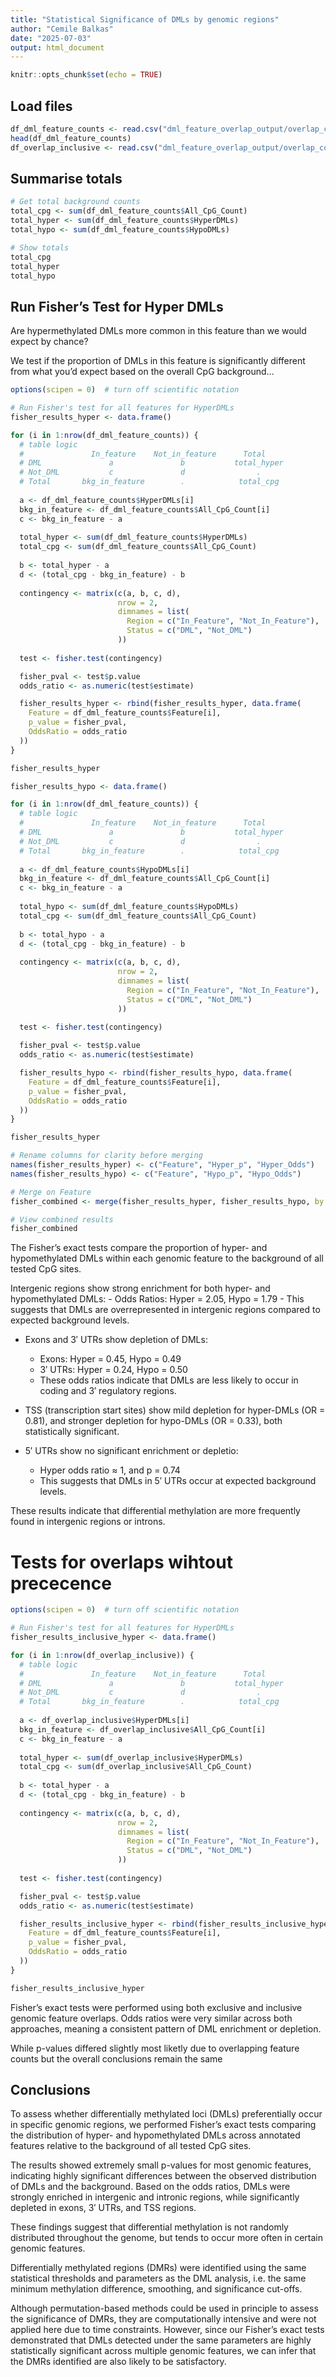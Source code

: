 ```yaml
---
title: "Statistical Significance of DMLs by genomic regions"
author: "Cemile Balkas"
date: "2025-07-03"
output: html_document
---
```


```r
knitr::opts_chunk$set(echo = TRUE)
```

## Load files

```r

df_dml_feature_counts <- read.csv("dml_feature_overlap_output/overlap_counts_exclusive.csv")
head(df_dml_feature_counts)
df_overlap_inclusive <- read.csv("dml_feature_overlap_output/overlap_counts.csv")


```

## Summarise totals

```r

# Get total background counts
total_cpg <- sum(df_dml_feature_counts$All_CpG_Count)
total_hyper <- sum(df_dml_feature_counts$HyperDMLs)
total_hypo <- sum(df_dml_feature_counts$HypoDMLs)

# Show totals
total_cpg
total_hyper
total_hypo

```

## Run Fisher's Test for Hyper DMLs
Are hypermethylated DMLs more common in this feature than we would expect by chance?

We test if the proportion of DMLs in this feature is significantly different from what you'd expect based on the overall CpG background...

```r
options(scipen = 0)  # turn off scientific notation

# Run Fisher's test for all features for HyperDMLs
fisher_results_hyper <- data.frame()

for (i in 1:nrow(df_dml_feature_counts)) {
  # table logic
  #               In_feature    Not_in_feature      Total
  # DML               a               b           total_hyper
  # Not_DML           c               d                .
  # Total       bkg_in_feature        .            total_cpg
  
  a <- df_dml_feature_counts$HyperDMLs[i]
  bkg_in_feature <- df_dml_feature_counts$All_CpG_Count[i]
  c <- bkg_in_feature - a
  
  total_hyper <- sum(df_dml_feature_counts$HyperDMLs)
  total_cpg <- sum(df_dml_feature_counts$All_CpG_Count)
  
  b <- total_hyper - a
  d <- (total_cpg - bkg_in_feature) - b
    
  contingency <- matrix(c(a, b, c, d),
                        nrow = 2,
                        dimnames = list(
                          Region = c("In_Feature", "Not_In_Feature"),
                          Status = c("DML", "Not_DML")
                        ))
  
  test <- fisher.test(contingency)

  fisher_pval <- test$p.value
  odds_ratio <- as.numeric(test$estimate)

  fisher_results_hyper <- rbind(fisher_results_hyper, data.frame(
    Feature = df_dml_feature_counts$Feature[i],
    p_value = fisher_pval,
    OddsRatio = odds_ratio
  ))
}

fisher_results_hyper
```

```r
fisher_results_hypo <- data.frame()

for (i in 1:nrow(df_dml_feature_counts)) {
  # table logic
  #               In_feature    Not_in_feature      Total
  # DML               a               b           total_hyper
  # Not_DML           c               d                .
  # Total       bkg_in_feature        .            total_cpg
  
  a <- df_dml_feature_counts$HypoDMLs[i]
  bkg_in_feature <- df_dml_feature_counts$All_CpG_Count[i]
  c <- bkg_in_feature - a
  
  total_hypo <- sum(df_dml_feature_counts$HypoDMLs)
  total_cpg <- sum(df_dml_feature_counts$All_CpG_Count)
  
  b <- total_hypo - a
  d <- (total_cpg - bkg_in_feature) - b
    
  contingency <- matrix(c(a, b, c, d),
                        nrow = 2,
                        dimnames = list(
                          Region = c("In_Feature", "Not_In_Feature"),
                          Status = c("DML", "Not_DML")
                        ))
  
  test <- fisher.test(contingency)

  fisher_pval <- test$p.value
  odds_ratio <- as.numeric(test$estimate)

  fisher_results_hypo <- rbind(fisher_results_hypo, data.frame(
    Feature = df_dml_feature_counts$Feature[i],
    p_value = fisher_pval,
    OddsRatio = odds_ratio
  ))
}

fisher_results_hyper

```

```r
# Rename columns for clarity before merging
names(fisher_results_hyper) <- c("Feature", "Hyper_p", "Hyper_Odds")
names(fisher_results_hypo) <- c("Feature", "Hypo_p", "Hypo_Odds")

# Merge on Feature
fisher_combined <- merge(fisher_results_hyper, fisher_results_hypo, by = "Feature")

# View combined results
fisher_combined

```

The Fisher's exact tests compare the proportion of hyper- and hypomethylated DMLs within each genomic feature to the background of all tested CpG sites.

Intergenic regions show strong enrichment for both hyper- and hypomethylated DMLs:
    - Odds Ratios: Hyper = 2.05, Hypo = 1.79
    - This suggests that DMLs are overrepresented in intergenic regions compared to expected background levels.

- Exons and 3′ UTRs show  depletion of DMLs:
    - Exons: Hyper = 0.45, Hypo = 0.49
    - 3′ UTRs: Hyper = 0.24, Hypo = 0.50
    - These odds ratios indicate that DMLs are less likely to occur in coding and 3′ regulatory regions.

- TSS (transcription start sites) show mild depletion for hyper-DMLs (OR = 0.81), and stronger depletion for hypo-DMLs (OR = 0.33), both statistically significant.

- 5′ UTRs show no significant enrichment or depletio:
    - Hyper odds ratio ≈ 1, and p = 0.74
    - This suggests that DMLs in 5′ UTRs occur at expected background levels.

These results indicate that differential methylation are more frequently found in intergenic regions or introns.


# Tests for overlaps wihtout prececence 

```r
options(scipen = 0)  # turn off scientific notation

# Run Fisher's test for all features for HyperDMLs
fisher_results_inclusive_hyper <- data.frame()

for (i in 1:nrow(df_overlap_inclusive)) {
  # table logic
  #               In_feature    Not_in_feature      Total
  # DML               a               b           total_hyper
  # Not_DML           c               d                .
  # Total       bkg_in_feature        .            total_cpg
  
  a <- df_overlap_inclusive$HyperDMLs[i]
  bkg_in_feature <- df_overlap_inclusive$All_CpG_Count[i]
  c <- bkg_in_feature - a
  
  total_hyper <- sum(df_overlap_inclusive$HyperDMLs)
  total_cpg <- sum(df_overlap_inclusive$All_CpG_Count)
  
  b <- total_hyper - a
  d <- (total_cpg - bkg_in_feature) - b
    
  contingency <- matrix(c(a, b, c, d),
                        nrow = 2,
                        dimnames = list(
                          Region = c("In_Feature", "Not_In_Feature"),
                          Status = c("DML", "Not_DML")
                        ))
  
  test <- fisher.test(contingency)

  fisher_pval <- test$p.value
  odds_ratio <- as.numeric(test$estimate)

  fisher_results_inclusive_hyper <- rbind(fisher_results_inclusive_hyper, data.frame(
    Feature = df_dml_feature_counts$Feature[i],
    p_value = fisher_pval,
    OddsRatio = odds_ratio
  ))
}

fisher_results_inclusive_hyper
```

Fisher's exact tests were performed using both exclusive and inclusive genomic feature overlaps. Odds ratios were very similar across both approaches, meaning a consistent pattern of DML enrichment or depletion.

While p-values differed slightly most liketly due to overlapping feature counts but the overall conclusions remain the same

## Conclusions

To assess whether differentially methylated loci (DMLs) preferentially occur in specific genomic regions, we performed Fisher's exact tests comparing the distribution of hyper- and hypomethylated DMLs across annotated features relative to the background of all tested CpG sites.

The results showed extremely small p-values for most genomic features, indicating highly significant differences between the observed distribution of DMLs and the background. Based on the odds ratios, DMLs were strongly enriched in intergenic and intronic regions, while significantly depleted in exons, 3′ UTRs, and TSS regions.

These findings suggest that differential methylation is not randomly distributed throughout the genome, but tends to occur more often in certain genomic features.

Differentially methylated regions (DMRs) were identified using the same statistical thresholds and parameters as the DML analysis, i.e. the same minimum methylation difference, smoothing, and significance cut-offs.

Although permutation-based methods could be used in principle to assess the significance of DMRs, they are computationally intensive and were not applied here due to time constraints. However, since our Fisher's exact tests demonstrated that DMLs detected under the same parameters are highly statistically significant across multiple genomic features, we can infer that the DMRs identified are also likely to be satisfactory. 
